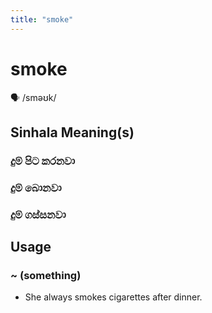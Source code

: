 ```yaml
---
title: "smoke"
---
```


# smoke

🗣️ /sməʊk/

## Sinhala Meaning(s)

### දුම් පිට කරනවා
### දුම් බොනවා
### දුම් ගස්සනවා

## Usage

### ~ (something)

- She always smokes cigarettes after dinner.

